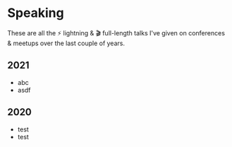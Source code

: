 
<SEO title="Speaking" />


# Speaking

These are all the ⚡ lightning & 🎬 full-length talks I've given on conferences & meetups over the last couple of years.

## 2021

- abc
- asdf

## 2020

- test
- test
